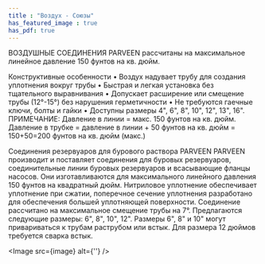 ```yaml
---
title : "Воздух - Союзы"
has_featured_image : true
has_pdf: true
---
```


ВОЗДУШНЫЕ СОЕДИНЕНИЯ PARVEEN рассчитаны на максимальное линейное давление 150 фунтов на кв. дюйм.

Конструктивные особенности
•	Воздух надувает трубу для создания уплотнения вокруг трубы
•	Быстрая и легкая установка без тщательного выравнивания
•	Допускает расширение или смещение трубы (12°-15°) без нарушения герметичности
•	Не требуются гаечные ключи, болты и гайки
•	Доступны размеры 4", 6", 8", 10", 12", 13", 16".
ПРИМЕЧАНИЕ: Давление в линии = макс. 150 фунтов на кв. дюйм. Давление в трубке = давление в линии + 50 фунтов на кв. дюйм = 150+50=200 фунтов на кв. дюйм (макс.)

Соединения резервуаров для бурового раствора PARVEEN
PARVEEN производит и поставляет соединения для буровых резервуаров, соединительные линии буровых резервуаров и всасывающие фланцы насосов. Они изготавливаются для максимального линейного давления 150 фунтов на квадратный дюйм. Нитриловое уплотнение обеспечивает уплотнение при сжатии, поперечное сечение уплотнения разработано для обеспечения большей уплотняющей поверхности. Соединение рассчитано на максимальное смещение трубы на 7°. Предлагаются следующие размеры: 6", 8", 10", 12". Размеры 6", 8" и 10" могут привариваться к трубам раструбом или встык. Для размера 12 дюймов требуется сварка встык.

<Image src={image} alt={''} />